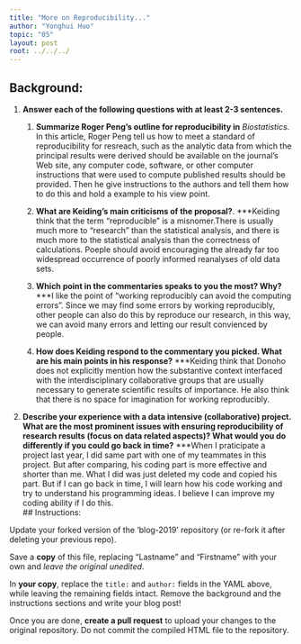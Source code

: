 ---
title: "More on Reproducibility..."
author: "Yonghui Huo"
topic: "05"
layout: post
root: ../../../
---

## Background:




1. **Answer each of the following questions with at least 2-3 sentences.**

    1. **Summarize Roger Peng's outline for reproducibility in** *Biostatistics*. 
In this article, Roger Peng tell us how to  meet a standard of reproducibility for resreach, such as the analytic data from which the principal results were derived should be available on the journal's Web site, any computer code, software, or other computer instructions that were used to compute published results should be provided. Then he give instructions to the authors and tell them how to do this and hold a example to his view point.
    
    2. **What are Keiding's main criticisms of the proposal?**. 
    ***Keiding think that the term "reproducible" is a misnomer.There is usually much more to "research" than the statistical analysis, and there is much more to the statistical analysis than the correctness of calculations. Poeple should avoid encouraging the already far too widespread occurrence of poorly informed reanalyses of old data sets.
    3. **Which point in the commentaries speaks to you the most? Why?**
    ***I like the point of "working reproducibly can avoid the computing errors". Since we may find some errors by working reproducibly, other people can also do this by reproduce our research, in this way, we can avoid many errors and letting our result convienced by people.
    4. **How does Keiding respond to the commentary you picked. What are his main points in his response?**
    ***Keiding think that Donoho does not explicitly mention how the substantive context interfaced with the interdisciplinary collaborative groups that are usually necessary to generate scientific results of importance. He also think that there is no space for imagination for working reproducibly.
2. **Describe your experience with a data intensive (collaborative) project. What are the most prominent issues with ensuring reproducibility of research results (focus on data related aspects)? What would you do differently if you could go back in time?**
   ***When I praticipate a project last year, I did same part with one of my teammates in this project. But after comparing, his coding part is more effective and shorter than me. What I did was just deleted my code and copied his part. But if I can go back in time, I will learn how his code working and try to understand his programming ideas. I believe I can improve my coding ability if I do this.  
## Instructions:

Update your forked version of the 'blog-2019' repository (or re-fork it after deleting your previous repo).

Save a **copy** of this file, replacing "Lastname" and "Firstname" with your own and *leave the original unedited*.

In **your copy**, replace the `title:` and `author:` fields in the YAML above, while leaving the remaining fields intact. Remove the background and the instructions sections and write your blog post! 

Once you are done, **create a pull request** to upload your changes to the original repository. Do not commit the compiled HTML file to the repository.
